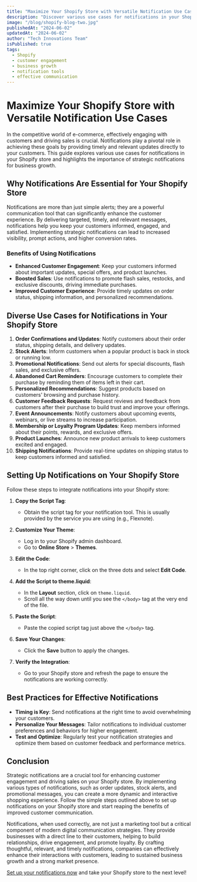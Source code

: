 ```yaml
---
title: "Maximize Your Shopify Store with Versatile Notification Use Cases"
description: "Discover various use cases for notifications in your Shopify store and learn how they can enhance customer engagement and boost sales."
image: "/blog/shopify-blog-two.jpg"
publishedAt: "2024-06-02"
updatedAt: "2024-06-02"
author: "Tech Innovations Team"
isPublished: true
tags:
  - Shopify
  - customer engagement
  - business growth
  - notification tools
  - effective communication
---
```


# Maximize Your Shopify Store with Versatile Notification Use Cases

In the competitive world of e-commerce, effectively engaging with customers and driving sales is crucial. Notifications play a pivotal role in achieving these goals by providing timely and relevant updates directly to your customers. This guide explores various use cases for notifications in your Shopify store and highlights the importance of strategic notifications for business growth.

## Why Notifications Are Essential for Your Shopify Store

Notifications are more than just simple alerts; they are a powerful communication tool that can significantly enhance the customer experience. By delivering targeted, timely, and relevant messages, notifications help you keep your customers informed, engaged, and satisfied. Implementing strategic notifications can lead to increased visibility, prompt actions, and higher conversion rates.

### Benefits of Using Notifications

- **Enhanced Customer Engagement**: Keep your customers informed about important updates, special offers, and product launches.
- **Boosted Sales**: Use notifications to promote flash sales, restocks, and exclusive discounts, driving immediate purchases.
- **Improved Customer Experience**: Provide timely updates on order status, shipping information, and personalized recommendations.

## Diverse Use Cases for Notifications in Your Shopify Store

1. **Order Confirmations and Updates**: Notify customers about their order status, shipping details, and delivery updates.
2. **Stock Alerts**: Inform customers when a popular product is back in stock or running low.
3. **Promotional Notifications**: Send out alerts for special discounts, flash sales, and exclusive offers.
4. **Abandoned Cart Reminders**: Encourage customers to complete their purchase by reminding them of items left in their cart.
5. **Personalized Recommendations**: Suggest products based on customers' browsing and purchase history.
6. **Customer Feedback Requests**: Request reviews and feedback from customers after their purchase to build trust and improve your offerings.
7. **Event Announcements**: Notify customers about upcoming events, webinars, or live streams to increase participation.
8. **Membership or Loyalty Program Updates**: Keep members informed about their points, rewards, and exclusive offers.
9. **Product Launches**: Announce new product arrivals to keep customers excited and engaged.
10. **Shipping Notifications**: Provide real-time updates on shipping status to keep customers informed and satisfied.

## Setting Up Notifications on Your Shopify Store

Follow these steps to integrate notifications into your Shopify store:

1. **Copy the Script Tag**:

   - Obtain the script tag for your notification tool. This is usually provided by the service you are using (e.g., Flexnote).

2. **Customize Your Theme**:

   - Log in to your Shopify admin dashboard.
   - Go to **Online Store** > **Themes**.

3. **Edit the Code**:

   - In the top right corner, click on the three dots and select **Edit Code**.

4. **Add the Script to theme.liquid**:

   - In the **Layout** section, click on `theme.liquid`.
   - Scroll all the way down until you see the `</body>` tag at the very end of the file.

5. **Paste the Script**:

   - Paste the copied script tag just above the `</body>` tag.

6. **Save Your Changes**:

   - Click the **Save** button to apply the changes.

7. **Verify the Integration**:
   - Go to your Shopify store and refresh the page to ensure the notifications are working correctly.

## Best Practices for Effective Notifications

- **Timing is Key**: Send notifications at the right time to avoid overwhelming your customers.
- **Personalize Your Messages**: Tailor notifications to individual customer preferences and behaviors for higher engagement.
- **Test and Optimize**: Regularly test your notification strategies and optimize them based on customer feedback and performance metrics.

## Conclusion

Strategic notifications are a crucial tool for enhancing customer engagement and driving sales on your Shopify store. By implementing various types of notifications, such as order updates, stock alerts, and promotional messages, you can create a more dynamic and interactive shopping experience. Follow the simple steps outlined above to set up notifications on your Shopify store and start reaping the benefits of improved customer communication.

Notifications, when used correctly, are not just a marketing tool but a critical component of modern digital communication strategies. They provide businesses with a direct line to their customers, helping to build relationships, drive engagement, and promote loyalty. By crafting thoughtful, relevant, and timely notifications, companies can effectively enhance their interactions with customers, leading to sustained business growth and a strong market presence.

[Set up your notifications now](https://www.flexnote.io/notifications/create) and take your Shopify store to the next level!

